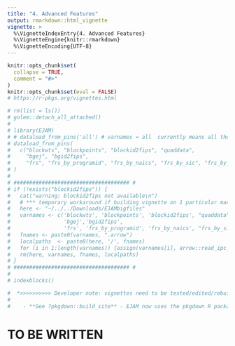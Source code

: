 ```yaml
---
title: "4. Advanced Features"
output: rmarkdown::html_vignette
vignette: >
  %\VignetteIndexEntry{4. Advanced Features}
  %\VignetteEngine{knitr::rmarkdown}
  %\VignetteEncoding{UTF-8}
---
```


```r
knitr::opts_chunk$set(
  collapse = TRUE,
  comment = "#>"
)
knitr::opts_chunk$set(eval = FALSE)
# https://r-pkgs.org/vignettes.html
```

```r
# rm(list = ls())
# golem::detach_all_attached()
# 
# library(EJAM)
# # dataload_from_pins('all') # varnames = all  currently means all these:
# dataload_from_pins(
#   c("blockwts", "blockpoints", "blockid2fips", "quaddata", 
#     "bgej", "bgid2fips",
#     "frs", "frs_by_programid", "frs_by_naics", "frs_by_sic", "frs_by_mact")
# )
# 
# ##################################### #
# if (!exists("blockid2fips")) {
#   cat("warning: blockid2fips not available\n")
#   # *** temporary workaround if building vignette on 1 particular machine
#   here <- "~/../../Downloads/EJAMbigfiles"
#   varnames <- c('blockwts', 'blockpoints', 'blockid2fips', "quaddata",
#                 'bgej','bgid2fips', 
#                 'frs', 'frs_by_programid', 'frs_by_naics', "frs_by_sic", "frs_by_mact")
#   fnames <- paste0(varnames, ".arrow")
#   localpaths  <- paste0(here, '/', fnames)
#   for (i in 1:length(varnames)) {assign(varnames[i], arrow::read_ipc_file(file = localpaths[i]))}
#   rm(here, varnames, fnames, localpaths)
# }
# ##################################### #
# 
# indexblocks()
```

```r
#  *>>>>>>>>>> Developer note: vignettes need to be tested/edited/rebuilt regularly <<<<<<<<<<<*
#
#    - **See ?pkgdown::build_site** - EJAM now uses the pkgdown R package to build help and vignettes as web pages
```


# TO BE WRITTEN
